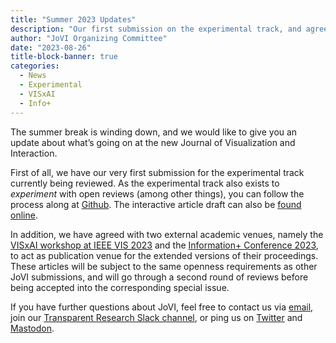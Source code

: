 ```yaml
---
title: "Summer 2023 Updates"
description: "Our first submission on the experimental track, and agreements to publish extended versions of VISxAI and Info+ submissions."
author: "JoVI Organizing Committee"
date: "2023-08-26"
title-block-banner: true
categories:
  - News
  - Experimental
  - VISxAI
  - Info+
---
```


The summer break is winding down, and we would like to give you an update about what's going on at the new Journal of Visualization and Interaction.

First of all, we have our very first submission for the experimental track currently being reviewed. As the experimental track also exists to _experiment_
with open reviews (among other things), you can follow the process along at [Github](https://github.com/journalovi/2023-park-gatherplots/issues).
The interactive article draft can also be [found online](https://www.journalovi.org/2023-park-gatherplots/).

In addition, we have agreed with two external academic venues, namely the [VISxAI workshop at IEEE VIS 2023](https://visxai.io/)
and the [Information+ Conference 2023](https://informationplusconference.com/2023/), to act as
publication venue for the extended versions of their proceedings. These articles will be subject to the same openness requirements as other JoVI submissions,
and will go through a second round of reviews before being accepted into the corresponding special issue.

If you have further questions about JoVI, feel free to contact us via [email](mailto:submit@journalovi.org), join our [Transparent Research Slack channel](https://transparentresearch.slack.com/archives/C05ABC1MUAD), or ping us on
[Twitter](https://twitter.com/journalovi) and [Mastodon](https://hci.social/@jovi).
